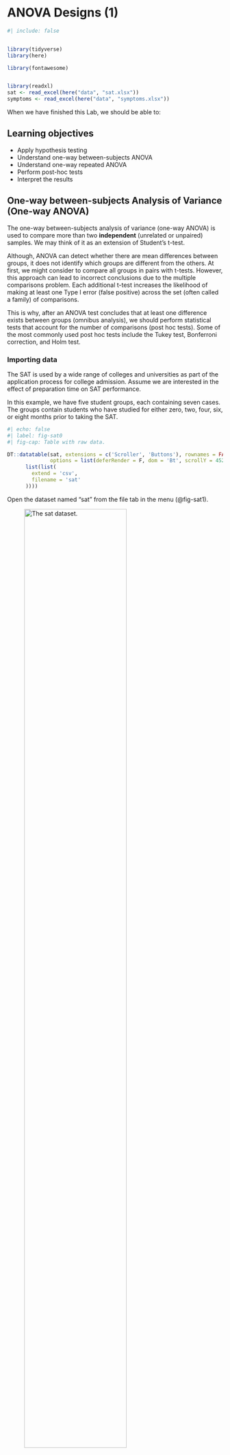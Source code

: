 # ANOVA Designs (1) {#sec-anova1}

```r
#| include: false


library(tidyverse)
library(here)

library(fontawesome)


library(readxl)
sat <- read_excel(here("data", "sat.xlsx"))
symptoms <- read_excel(here("data", "symptoms.xlsx"))
```

When we have finished this Lab, we should be able to:

::: {.callout-caution icon="false"}
## Learning objectives

-   Apply hypothesis testing
-   Understand one-way between-subjects ANOVA
-   Understand one-way repeated ANOVA
-   Perform post-hoc tests
-   Interpret the results
:::

## One-way between-subjects Analysis of Variance (One-way ANOVA)

The one-way between-subjects analysis of variance (one-way ANOVA) is used to compare more than two **independent** (unrelated or unpaired) samples. We may think of it as an extension of Student's t-test.

Although, ANOVA can detect whether there are mean differences between groups, it does not identify which groups are different from the others. At first, we might consider to compare all groups in pairs with t-tests. However, this approach can lead to incorrect conclusions due to the multiple comparisons problem. Each additional t-test increases the likelihood of making at least one Type I error (false positive) across the set (often called a family) of comparisons.

This is why, after an ANOVA test concludes that at least one difference exists between groups (omnibus analysis), we should perform statistical tests that account for the number of comparisons (post hoc tests). Some of the most commonly used post hoc tests include the Tukey test, Bonferroni correction, and Holm test.

### Importing data

The SAT is used by a wide range of colleges and universities as part of the application process for college admission. Assume we are interested in the effect of preparation time on SAT performance.

In this example, we have five student groups, each containing seven cases. The groups contain students who have studied for either zero, two, four, six, or eight months prior to taking the SAT.

```r
#| echo: false
#| label: fig-sat0
#| fig-cap: Table with raw data.

DT::datatable(sat, extensions = c('Scroller', 'Buttons'), rownames = FALSE,
              options = list(deferRender = F, dom = 'Bt', scrollY = 452, scroller = TRUE, scrollX = T, pageLength = 10, buttons = 
      list(list(
        extend = 'csv',
        filename = 'sat'
      ))))

```

Open the dataset named "sat" from the file tab in the menu (@fig-sat1).

![The sat dataset.](images/sat1.png){#fig-sat1 width="75%"}

 

We prepare the data as follows (@fig-sat2):

![The modified dataset.](images/sat2.png){#fig-sat2 width="75%"}

### Research question

A quaziexperimental study explored the effect of preparation time on SAT performance, with students having studied for different duration (zero, two, four, six, or eight months). The question of interest is whether the mean SAT score differs across these preparation times.

### Hypothesis testing for the one-way ANOVA test

::: {.callout-note icon="false"}
## Null hypothesis and alternative hypothesis

-   $H_0$: all group means are equal (the means of SAT in the five conditions are equal: $\mu_{1} = \mu_{2} = \mu_{3} = \mu_{4} = \mu_{5}$)
-   $H_1$: at least one group mean differs from the others (there is at least one group with mean SAT score different from the others)
:::

### Assumptions

A.  The dependent variable, `satscore`, should be approximately **normally** distributed for all groups. To increase the number of observations used in assessing normality, we often examine the residuals from the ANOVA model for the entire dataset using a normal quantile plot of the standardized residuals (Normal Q-Q plot).

B.  The data in groups have similar **variance** (also named as homogeneity of variance or homoscedasticity).

### Descriptive statistics and plots

On the Jamovi top menu navigate to

```mermaid
flowchart LR
  A(Exploration) -.-> B(Descriptives)
```

as shown below in @fig-descript_sat.

![Select exploration and Desctriptives.](images/descript_sat.png){#fig-descript_sat width="55%"}

Highlight `satscore` in the left panel and click it (or drug it) over the the ***Variables***. Then highlight the `group` and click it over the ***Split by*** (@fig-descriptive_sat). Additionally, select *variables across rows*.

![Descriptive dialog box.](images/descriptive_sat.png){#fig-descriptive_sat width="55%"}

 

The default descriptive statistics are shown in @fig-descriptive_sat1: the mean, median, standard deviation, minimum and maximum.

![Descriptive statistics.](images/descriptive_sat1.png){#fig-descriptive_sat1 width="70%"}

To generate boxplots, click the ***Plots***, and check *Box plot*, *Data*, and *Mean*.

![Selection of boxplots.](images/plot_sat.png){#fig-plot_sat width="65%"}

![Boxplots.](images/boxplot_sat.png){#fig-boxplot_sat width="65%"}

The plot suggests that the mean SAT score (black square) increases as the months progress, suggesting a positive association between time and SAT score improvement.



### ANOVA (omnibus analysis)

On the Jamovi top menu navigate to

```mermaid
flowchart LR
  A(Analyses) -.-> B(ANOVA) -.-> C(ANOVA)
```

as shown below in @fig-sat3.

![Conducting ANOVA test in Jamovi. In the menu at the top, choose Analyses -\> ANOVA ![](images/anova_icon.png){width="35" height="33"} -\> ANOVA.](images/sat3.png){#fig-sat3 width="55%"}

**NOTE:** There is also a One-Way ANOVA menu option. This version of the ANOVA analysis does not have all the options we want so we are not going to use this method, so we will run our analysis via “ANOVA” rather than “One-Way ANOVA”.

 

In the ANOVA dialog box, highlight `satscore` in the left panel and click it (or drug it) over the the ***Dependent Variable***. Then highlight the `group` and click it over the ***Fixed Factors*** (@fig-sat4). Additionally, check $\eta^2$.

![ANOVA dialog box.](images/sat4.png){#fig-sat4 width="65%"}

 

**Assumptions Checks**

Click the ***Assumptions Checks***, and check *Homogeneity test*, *Normality test*, and *Q-Q plot* (@fig-sat41).

![Assumption selections for ANOVA.](images/sat41.png){#fig-sat41 width="65%"}

-   **Normality of distributions**

::: callout-important
# Remember: Hypothesis testing for Shapiro-Wilk test for normality

$H_{0}$: the data came from a normally distributed population.

$H_{1}$: the data tested are not normally distributed.

-   If p − value \< 0.05, reject the null hypothesis, $H_{0}$.
-   If p − value ≥ 0.05, do not reject the null hypothesis, $H_{0}$.
:::

![Normality test.](images/normal_sat.png){#fig-normal_sat width="30%"}

The Shapiro-Wilk test of normality suggests normal distributions (p=0.56 \> 0.05; $H_o$ is not rejected).

 

![Normal Q-Q plot.](images/qq_sat.png){#fig-qq_sat width="55%"}

The data points mostly fall along the diagonal line, indicating that the residuals are approximately normally distributed. Additionally, there are no extreme deviations or systematic patterns, suggesting that normality holds well.

 

-   **Equality of variances**

::: callout-important
# Remember: Hypothesis testing for Levene's test for equality of variances

$H_{0}$: the variances of `WeightLoss` in all groups are equal ($σ^2_1=σ^2_2=σ^2_3=σ^2_4=σ^2_5$)

$H_{1}$: the variances of `satscore` differ between groups ($σ^2_i\neq σ^2_j$, where $i,j= 1, 2, 3, 4, 5$ and $i\neq j$)

-   If p − value \< 0.05, reject the null hypothesis, $H_{0}$.
-   If p − value ≥ 0.05, do not reject the null hypothesis, $H_{0}$.
:::

![Levene's test.](images/homo_sat.png){#fig-homo_sat width="35%"}

Since p = 0.239 \> 0.05, the $H_0$ of the Levene's test is not rejected and the variances of the five conditions are comparable; in short, it appears that the assumption of homogeneity of variance is not violated.

 

**ANOVA table**

![Summary table of ANOVA.](images/anova_sat.png){#fig-anova_sat width="75%"}

 

In @fig-anova_sat, the F-statistic is calculated as follows:

$$F= \frac{Mean \ Square \ between \ groups}{Mean \ Square \ within \ groups} = \frac{Mean \ Square \ group}{Mean \ Square \ residuals} = \frac{57624.3}{1325.7} = 43.467$$

Note that we compare this value to an F-distribution (F-test). The degrees of freedom in the numerator (df1) and the denominator (df2) are 4 and 30, respectively.

The p-value \< 0.001 (reject $H_0$ of the ANOVA test). **There is at least one condition with mean SAT score which is different from the other means**.

This table also presents the eta squared ($\eta^2 = 0.85$) , which expresses the proportion of variability explained by the group relative to the total variability: 

$$\eta^2 = \frac{Sum \ of \ squares \ group}{Total \ sum \ of \ squares} = \frac{230497}{230497 + 39771} = \frac{230497}{270268}=0.85$$


A value of 0.85 (85%) means that 85% of the variation in SAT scores can be attributed to the preparation time and would be considered a large effect size. (**NOTE:** Whether the $\eta^2$ value is considered “high” or not is relative and depends on the research context).

 

### Post hoc tests

Click the ***Post Hoc Tests***, then highlight the `group` in the left panel and click it (or drug it) over the the right panel. Check *Tukey* correction.

![Post Hoc Tests panels.](images/posthoc_sat.png){#fig-posthoc_sat width="55%"}

 

![Post Hoc Tests (Tukey correction).](images/posthoc_res.png){#fig-posthoc_res width="85%"}

For example, the mean difference between zero months and two months is: 412.857 - 474.286 = -61.429, which is significant (p=0.028).


 

::: content-box-green
**Interpretation**

An analysis of variance showed that the amount of preparation for the SAT in which students engaged appeared to significantly affect their performances on the test, F(4, 30) = 43.47, p \< 0.001, $\eta^2 = 0.85$. Post-hoc analyses with Tukey’s test, adjusting p-values for multiple comparisons, indicated that each additional two months of study up to six months was associated with significantly higher SAT scores. However, there was no significant difference in scores between the six month and eight month study groups.
:::

 

## One-way within-subjects Analysis of Variance (repeated one-way ANOVA)

The one-way repeated measures analysis of variance (also known as a within-subjects ANOVA) is an extension of the paired t-test designed to assess whether there are significant differences in the means of three or more related groups, such as comparing the difference between three or more time points.

### Importing data

In hypothetical study, it is hoped that a certain drug will alleviate the intensity of symptoms of a certain disease. Symptom intensity was evaluated on a twelve-point scale with higher values indicating more intense symptoms. Two pre-treatment baseline measurements are made, the first a month prior to treatment and the second one week prior to treatment. Post-treatments measures of symptom intensity are made after one week, one month, and one year following administration of the drug. In this simplified example, we have eight patients in the study.

```r
#| echo: false
#| label: fig-symptoms0
#| fig-cap: Table with raw data.

DT::datatable(symptoms, extensions = c('Scroller', 'Buttons'), rownames = FALSE,
              options = list(deferRender = F, dom = 'Bt', scrollY = 452, scroller = TRUE, scrollX = T, pageLength = 10, buttons = 
      list(list(
        extend = 'csv',
        filename = 'symptoms'
      ))))

```

Open the dataset named "symptoms" from the file tab in the menu (@fig-symptoms1).

![The symptoms dataset.](images/symptoms1.png){#fig-symptoms1 width="75%"}

 

We prepare the data as follows (@fig-symptoms2):

![The modified dataset.](images/symptoms2.png){#fig-symptoms2 width="75%"}

### Research question

A study investigated the effect of a drug on symptom intensity in a specific disease, assessing eight patients before (two pre-test baseline measures) and after treatment (three post-test measures). The primary question is whether the mean symptom intensity score changed over time.

### Hypothesis testsing for the one-way repeated ANOVA test

::: {.callout-note icon="false"}
## Null hypothesis and alternative hypothesis

-   $H_0$: all related group means are equal (the means of symptom intensity score in the five time points are equal: $\mu_{1} = \mu_{2} = \mu_{3} = \mu_{4} = \mu_{5}$)
-   $H_1$: at least one group mean differs from the others (there is at least one group with mean symptom intensity score different from the others)
:::

### Assumptions

A.  The data are **normally** distributed in all time points.
B.  The **variances** of the differences between all possible pairs of within-subject conditions are equal (sphericity assumption).

### ANOVA (omnibus analysis)

On the Jamovi top menu navigate to

```mermaid
flowchart LR
  A(Analyses) -.-> B(ANOVA) -.-> C(Repeated Measures ANOVA)
```

as shown below in @fig-repeated_aov1.

![Conducting ANOVA test in Jamovi. In the menu at the top, choose Analyses -\> ANOVA ![](images/anova_icon.png){width="35" height="33"} -\> Repeated Measures ANOVA.](images/repeated_aov1.png){#fig-repeated_aov1 width="55%"}

 

In the repeated ANOVA dialog box, define the levels of the "RM Factor 1" which we will rename as **time**. Then, highlight the variables from `pre1` to `post3` in the left panel and click them (or drug them) to the ***Repeated Measure Cells***. Additionally, check $\eta^2$ and Partial $\eta^2$ (@fig-repeated_dialog).

![Repeated ANOVA dialog box.](images/repeated_dialog.png){#fig-repeated_dialog width="65%"}

 

### Descriptive statistics and plots

![The estimated marginal means panels.](images/means_symptom1.png){#fig-means_symptom1 width="65%"}

![Descriptive statistics.](images/means_symptom2.png){#fig-means_symptom2 width="55%"}

![Plot with means.](images/means_symptom3.png){#fig-means_symptom3 width="55%"}

The graph shows a clear reduction in mean symptom intensity after the treatment.


 

**Assumptions Checks**

Click on ***Assumptions Checks***, select *Sphericity tests*, and *Q-Q Plot* (@fig-sphericity0).

![Assumption selections for repeated ANOVA.](images/sphericity0.png){#fig-sphericity0 width="65%"}

-   **Normality of distributions**

![Normal Q-Q plot.](images/qq_symptom.png){#fig-qq_symptom width="55%"}

-   **Sphericity assumption**

This assumption is usually checked with the **Mauchly's sphericity test**, where null hypothesis states that the variances of the differences are equal (@fig-sphericity2).

![Assumption selections for repeated ANOVA.](images/sphericity2.png){#fig-sphericity2 width="65%"}

In our example, the assumption of sphericity has not been met (p = 0.043). In this case, we have to correct the degrees of freedom in repeated ANOVA analysis.

There are two correction options $\epsilon$ available: Greenhouse-Geisser (GGe), or Huynh-Feldt (HFe) (@fig-sphericity1). The general recommendation is to use the Greenhouse-Geisser $\epsilon$ correction when it is less than 0.75; otherwise, we should use the Huynh-Feldt $\epsilon$ correction.

As the GGe value is less than 0.75, we use the Greenhouse-Geisser adjustment of 0.488.

![Assumption selections for repeated ANOVA.](images/sphericity1.png){#fig-sphericity1 width="65%"}

The corrected degrees of freedom are:

$df_1*GGe=4*0.488=1.95$

and

$df_2*HFe=28*0.488=13.66$.

 

**Repeated ANOVA table**

![Summary table of repeated ANOVA.](images/repeated_res.png){#fig-repeated_res width="85%"}

As we can see from @fig-repeated_res, the within-subjects variable (time) was statistically significant under the Greenhouse-Geisser correction, F(1.95, 13.66) = 18.624, p \< 0.001, $\eta^2_p = 0.727$.

### Post hoc tests

Click the ***Post Hoc Tests***, then highlight the `time` in the left panel and click it (or drug it) over the the right panel. Check *Bonferroni* correction.

![Post Hoc Tests panels.](images/posthoc_symptom.png){#fig-posthoc_symptom width="55%"}

 

![Post Hoc Tests (Bonferroni correction).](images/posthoc_res1.png){#fig-posthoc_res1 width="85%"}

 

::: content-box-green
**Interpretation**

Based on Greenhouse-Geisser correction for violation of sphericity, a one-way within-subjects ANOVA revealed a significant difference in the pre-test and post-test means, F(1.95, 13.66) = 18.62, p \< 0.001, within-subjects $\eta^2 = 0.73$. Pairwise comparisons using a Bonferroni correction to maintain an alpha level of 0.05 revealed that intensity of symptoms remained constant from the two pre-test baseline measures, significantly decreased after a week following drug therapy, and further significantly decreased after one month. Symptom intensity did not significantly differ from that level at the end of a year.
:::
